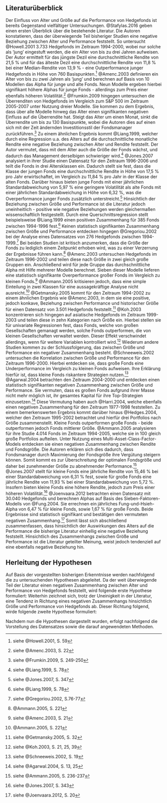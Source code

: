 ## Literaturüberblick

Der Einfluss von Alter und Größe auf die Performance von Hedgefonds ist bereits Gegenstand vielfältiger Untersuchungen. @Stafylas.2016 geben einen ersten Überblick über die bestehende Literatur. Die Autoren konstatieren, dass der überwiegende Teil bisheriger Studien eine negative Beziehung zwischen Alter und Performance feststellt. So untersucht @Howell.2001 3.733 Hedgefonds im Zeitraum 1994-2000, wobei nur solche als 'jung' eingestuft werden, die ein Alter von bis zu drei Jahren aufweisen. Der Autor ermittelt für das jüngste Dezil eine durchschnittliche Rendite von 21,5 % und für das älteste Dezil eine durchschnittliche Rendite von 11,8 % bei einer Median-Rendite von 13,9 % - eine Outperformance junger Hedgefonds in Höhe von 760 Basispunkten.^[siehe @Howell.2001, S. 59] @Amenc.2003 definieren ein Alter von bis zu zwei Jahren als 'jung' und berechnen auf Basis von 10 Modellen das Alpha für junge und alte Fonds. Neun Modelle ergeben hierbei signifikant höhere Alphas für junge Fonds - allerdings zum Preis einer ebenfalls höheren Volatilität.^[siehe @Amenc.2003, S. 22] @Frumkin.2009 hingegen untersuchen die Überrenditen von Hedgefonds im Vergleich zum S&P 500 im Zeitraum 2005-2007 unter Nutzung dreier Modelle. Sie kommen zu dem Ergebnis, dass über alle Modelle hinweg das Alter einen signifikanten negativen Einfluss auf die Überrendite hat. Steigt das Alter um einen Monat, sinkt die Überrendite um bis zu 130 Basispunkte, wobei die Autoren dies auf einen sich mit der Zeit ändernden Investitionsstil der Fondsmanager zurückführen.^[siehe @Frumkin.2009, S. 249-250] Zu einem ähnlichen Ergebnis kommt @Liang.1999, welcher durch eine Regression u.a. des Alters auf die durchschnittliche monatliche Rendite eine negative Beziehung zwischen Alter und Rendite feststellt. Der Autor vermutet, dass mit dem Alter auch die Größe der Fonds wächst, und dadurch das Management derselbigen schwieriger wird.^[siehe @Liang.1999, S. 78] @Jones.2007 analysiert in ihrer Studie einen Datensatz für den Zeitraum 1996-2006 und teilt die Fonds in drei Altersklassen ein. Dadurch stellt sie fest, dass die Klasse der jungen Fonds eine durchschnittliche Rendite in Höhe von 17,5 % pro Jahr erwirtschaftet, im Vergleich zu 11,84 % pro Jahr in der Klasse der alten Fonds. Darüber hinaus bieten junge Fonds mit einer jährlichen Standardabweichung von 5,97 % eine geringere Volatilität als alte Fonds mit einer jährlichen Standardabweichung in Höhe von 6,32 %, was die Overperformance junger Fonds zusätzlich unterstreicht.^[siehe @Jones.2007, S. 347] \newline
Hinsichtlich der Beziehung zwischen Größe und Performance ist die Literatur jedoch uneinheitlich - positive wie negative Beziehungen werden gleichermaßen wissenschaftlich festgestellt. Durch eine Querschnittsregression stellt beispielsweise @Liang.1999 einen positiven Zusammenhang für 385 Fonds zwischen 1994-1996 fest.^[siehe @Liang.1999, S. 78]  Keinen statistisch signifikanten Zusammenhang zwischen Größe und Performance entdecken hingegen @Gregoriou.2002 bei der Analyse eines Datensatzes von 276 Hedgefonds zwischen 1994-1999.^[siehe @Gregoriou.2002, S.76-77] Bei beiden Studien ist kritisch anzumerken, dass die Größe der Fonds zu lediglich einem Zeitpunkt erhoben wird, was zu einer Verzerrung der Ergebnisse führen kann.^[@Ammann.2005, S. 221] @Amenc.2003 untersuchen Hedgefonds im Zeitraum 1996-2002 und teilen diese nach Größe in zwei gleich große Gruppen ein. Anschließend wird für jede Gruppe das durchschnittliche Alpha mit Hilfe mehrerer Modelle berechnet. Sieben dieser Modelle lieferen eine statistisch signifikante Overperformance großer Fonds im Vergleich zu kleinen Fonds.^[siehe @Amenc.2003, S. 21] @Ammann.2005 kritisieren jedoch, dass eine simple Einteilung in zwei Klassen für eine aussagekräftige Analyse nicht ausreicht.^[@Ammann.2005, S. 221] @Getmansky.2005 kommt für den Zeitraum 1994-2002 zu einem ähnlichen Ergebnis wie @Amenc.2003, in dem sie eine positive, jedoch konkave, Beziehung zwischen Performance und historischer Größe für einen Datensatz von 3.501 Hedgefonds feststellt.^[siehe @Getmansky.2005, S. 32] @Koh.2003 konzentrieren sich hingegen auf asiatische Hedgefonds im Zeitraum 1999-2003 und teilen diese in zehn Kategorien nach Größe ein. Hierbei stellen sie für univariate Regressionen fest, dass Fonds, welche von großen Gesellschaften gemanagt werden, solche Fonds outperformen, die von kleinen Gesellschaften verwaltet werden. Dieser Effekt verschwindet allerdings, wenn für weitere Variablen kontrolliert wird.^[siehe @Koh.2003, S. 21, 25, 39]
Wiederum andere Studien kommen zu der Schlussfolgerung, das zwischen Größe und Performance ein negativer Zusammenhang besteht. @Schneeweis.2002 untersuchen die Korrelation zwischen Größe und Performance für den Zeitraum 1996-2000. Hierbei entdecken sie, dass große Fonds eine Underperformance im Vergleich zu kleinen Fonds aufweisen. Ihre Erklärung hierfür ist, dass kleine Fonds riskantere Strategien nutzen.^[siehe @Schneeweis.2002, S. 19] @Agarwal.2004 betrachten den Zeitraum 2004-2000 und entdecken einen statistisch signifikanten negativen Zusammenhang zwischen Größe und Performance. Sie vermuten, dass es großen Fonds aufgrund ihrer Masse nicht mehr möglich ist, ihr gesamtes Kapital für ihre Top-Strategien einzusetzen.^[siehe @Agarwal.2004, S. 13, 25] Diese Vermutung haben auch @Harri.2004, welche ebenfalls einen negativen Zusammenhang für den Zeitraum 1977-1998 feststellen. Zu einem bemerkenswerten Ergebnis kommt darüber hinaus @Hedges.2004, welcher den Zeitraum 1995-2002 betrachtet und hierfür drei Portfolios nach Größe zusammenstellt. Kleine Fonds outperformen große Fonds - beide outperformen jedoch Fonds mittlerer Größe. @Ammann.2005 analysieren für ihre Studie 4.014 Fonds im Zeitraum 1994-2005, welche sie in 100 gleich große Portfolios aufteilen. Unter Nutzung eines Multi-Asset-Class-Factor-Models entdecken sie einen negativen Zusammenhang zwischen Rendite und Fondsgröße. Die Autoren erklären sich dies dadurch, dass Fondsmanager durch Maximierung der Fondsgröße ihre Vergütung steigern können. Somit kommt es zur Überschreitung der optimalen Fondsgröße und daher bei zunehmender Größe zu abnehmender Performance.^[siehe @Ammann.2005, S. 236-237] @Jones.2007 stellt für kleine Fonds eine jährliche Rendite von 15,46 % bei einer Standardabweichung von 6,31 % fest, sowie für große Fonds eine jährliche Rendite von 11,93 % bei einer Standardabweichung von 5,72 %. Insofern bieten kleine Fonds eine höhere Rendite, jedoch zum Preis einer höheren Volatilität.^[siehe @Jones.2007, S. 343] @Joenvaara.2012 betrachten einen Datensatz mit 30.040 Hedgefonds und berechnen Alphas auf Basis des Sieben-Faktoren-Modells von @Fung.2004. Sie errechnen ein jährliches Fung-und-Hsieh-Alpha von 6,47 % für kleine Fonds, sowie 1,67 % für große Fonds. Beide Ergebnisse sind statistisch signifikant und bestätigen den vermuteten negativen Zusammenhang.^[siehe @Joenvaara.2012, S. 20]
Somit lässt sich abschließend zusammenfassen, dass hinsichtlich der Auswirkungen des Alters auf die Performance die bisherige Literatur einhellig eine negative Beziehung feststellt. Hinsichtlich des Zusammenhangs zwischen Größe und Performance ist die Literatur geteilter Meinung, weist jedoch tendenziell auf eine ebenfalls negative Beziehung hin.


## Herleitung der Hypothesen

Auf Basis der vorgestellten bisherigen Erkenntnisse werden nachfolgend die zu untersuchenden Hypothesen abgeleitet. Da der weit überwiegende Teil der Literatur einen negativen Zusammenhang zwischen Alter und Performance von Hedgefonds feststellt, wird folgende erste Hypothese formuliert:
\begin{itemize}
  \item \(H_1:\) Junge Hedgefonds outperformen alte Hedgefonds.
\end{itemize}
Weiterhin zeichnet sich, trotz der Uneinigkeit in der Literatur, eine Tendenz in Richtung eines negativen Zusammenhangs hinsichtlich Größe und Performance von Hedgefonds ab. Dieser Richtung folgend, wirde folgende zweite Hypothese formuliert:
\begin{itemize}
  \item \(H_2:\) Kleine Hedgefonds outperformen große Hedgefonds.
\end{itemize}
Nachdem nun die Hypothesen dargestellt wurden, erfolgt nachfolgend die Vorstellung des Datensatzes sowie die darauf angewendeten Methoden.